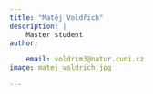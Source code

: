 ```yaml
---
title: "Matěj Voldřich"
description: |
    Master student
author:

    email: voldrim3@natur.cuni.cz
image: matej_voldrich.jpg

---
```



